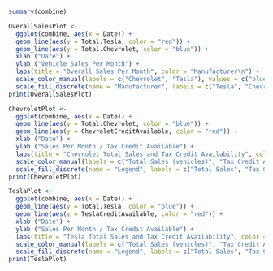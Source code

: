 
```r
summary(combine)

OverallSalesPlot <- 
  ggplot(combine, aes(x = Date)) +
  geom_line(aes(y = Total.Tesla, color = "red")) + 
  geom_line(aes(y = Total.Chevrolet, color = "blue")) + 
  xlab ("Date") +
  ylab ("Vehicle Sales Per Month") +
  labs(title = "Overall Sales Per Month", color = "Manufacturer\n") + 
  scale_color_manual(labels = c("Chevrolet", "Tesla"), values = c("blue", "red")) +
  scale_fill_discrete(name = "Manufacturer", labels = c("Tesla", "Chevrolet"))
print(OverallSalesPlot)

ChevroletPlot <-
  ggplot(combine, aes(x = Date)) +
  geom_line(aes(y = Total.Chevrolet, color = "blue")) + 
  geom_line(aes(y = ChevroletCreditAvailable, color = "red")) + 
  xlab ("Date") +
  ylab ("Sales Per Month / Tax Credit Available") +
  labs(title = "Chevrolet Total Sales and Tax Credit Availability", color = "Legend\n") + 
  scale_color_manual(labels = c("Total Sales (vehicles)", "Tax Credit Available (dollars)"), values = c("blue", "red")) +
  scale_fill_discrete(name = "Legend", labels = c("Total Sales", "Tax Credit Available"))
print(ChevroletPlot)

TeslaPlot <-
  ggplot(combine, aes(x = Date)) +
  geom_line(aes(y = Total.Tesla, color = "blue")) + 
  geom_line(aes(y = TeslaCreditAvailable, color = "red")) + 
  xlab ("Date") +
  ylab ("Sales Per Month / Tax Credit Available") +
  labs(title = "Tesla Total Sales and Tax Credit Availability", color = "Legend\n") + 
  scale_color_manual(labels = c("Total Sales (vehicles)", "Tax Credit Available (dollars)"), values = c("blue", "red")) +
  scale_fill_discrete(name = "Legend", labels = c("Total Sales", "Tax Credit Available"))
print(TeslaPlot)
```

